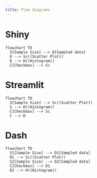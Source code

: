 ```yaml
---
title: Flow diagrams
---
```


# Shiny
```mermaid
flowchart TD
  S[Sample Size] --> D[Sampled data]
  D --> Sc((Scatter Plot))
  D --> H((Histogram))
  C[Checkbox] --> Sc
```

# Streamlit
```mermaid
flowchart TD
  S[Sample Size] --> Sc((Scatter Plot))
  S --> H((Histogram))
  C[Checkbox] --> Sc
  C --> H
```

# Dash
```mermaid
flowchart TD
  S1[Sample Size] --> D1[Sampled data]
  D1 --> Sc((Scatter Plot))
  S2[Sample Size] --> D2[Sampled data]
  C[Checkbox] --> D1
  D2 --> H((Histogram))
```

